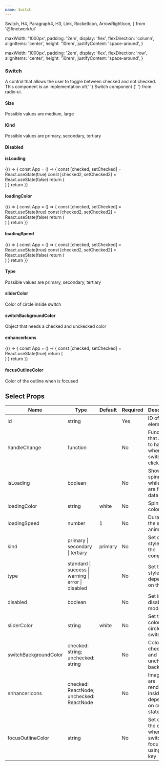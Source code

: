 ```yaml
---
name: Switch
---
```


  Switch,
  H4,
  Paragraph4,
  H3,
  Link,
  RocketIcon,
  ArrowRightIcon,
} from '@finetwork/ui'

  maxWidth: '1000px',
  padding: '2em',
  display: 'flex',
  flexDirection: 'column',
  alignItems: 'center',
  height: '10rem',
  justifyContent: 'space-around',
}

  maxWidth: '1000px',
  padding: '2em',
  display: 'flex',
  flexDirection: 'row',
  alignItems: 'center',
  height: '10rem',
  justifyContent: 'space-around',
}

<div />
<div>
  <H3 font="secondary">Switch</H3>
</div>

<Paragraph4>
  A control that allows the user to toggle between checked and not checked. This
  component is an implementation of{' '}
  <Link
    href="https://www.radix-ui.com/docs/primitives/components/switch"
    target="_blank"
    rel="noopener noreferrer"
  >
    Switch component
  </Link>{' '}
  from radix-ui.
</Paragraph4>

<div>
  <H4 font="secondary">Size</H4>
</div>

<Paragraph4>Possible values are medium, large</Paragraph4>

<Playground>
  <div style={styles}>
    <Switch size="medium" id="chk-1" />
    <Switch size="large" id="chk-2" />
  </div>
</Playground>

<div>
  <H4 font="secondary">Kind</H4>
</div>

<Paragraph4>Possible values are primary, secondary, tertiary</Paragraph4>

<Playground>
  <div style={styles}>
    <Switch id="chk-3" kind="primary" />
    <Switch id="chk-4" kind="secondary" />
    <Switch id="chk-5" kind="tertiary" />
  </div>
</Playground>

<div>
  <H4 font="secondary">Disabled</H4>
</div>

<Playground>
  <div style={styles}>
    <Switch id="chk-30" disabled />
  </div>
</Playground>

<div>
  <H4 font="secondary">isLoading</H4>
</div>

<Playground>
  {() => {
    const App = () => {
      const [checked, setChecked] = React.useState(true)
      const [checked2, setChecked2] = React.useState(false)
      return (
        <div style={styles}>
          <Switch
            size="medium"
            id="chk-6"
            isLoading
            checked={checked}
            handleChange={setChecked}
          />
          <Switch
            size="large"
            id="chk-7"
            isLoading
            checked={checked2}
            handleChange={setChecked2}
          />
        </div>
      )
    }
    return <App />
  }}
</Playground>

<div>
  <H4 font="secondary">loadingColor</H4>
</div>

<Playground>
  {() => {
    const App = () => {
      const [checked, setChecked] = React.useState(true)
      const [checked2, setChecked2] = React.useState(false)
      return (
        <div style={styles}>
          <Switch
            size="medium"
            id="chk-8"
            isLoading
            loadingColor="black"
            checked={checked}
            handleChange={setChecked}
          />
          <Switch
            size="large"
            id="chk-9"
            isLoading
            loadingColor="#5F3DFF"
            checked={checked2}
            handleChange={setChecked2}
          />
        </div>
      )
    }
    return <App />
  }}
</Playground>

<div>
  <H4 font="secondary">loadingSpeed</H4>
</div>

<Playground>
  {() => {
    const App = () => {
      const [checked, setChecked] = React.useState(true)
      const [checked2, setChecked2] = React.useState(false)
      return (
        <div style={styles}>
          <Switch
            size="medium"
            id="chk-10"
            isLoading
            loadingSpeed={1}
            checked={checked}
            handleChange={setChecked}
          />
          <Switch
            size="large"
            id="chk-11"
            isLoading
            loadingSpeed={4}
            checked={checked2}
            handleChange={setChecked2}
          />
        </div>
      )
    }
    return <App />
  }}
</Playground>

<div>
  <H4 font="secondary">Type</H4>
</div>

<Paragraph4>Possible values are primary, secondary, tertiary</Paragraph4>

<Playground>
  <div style={{ ...styles, maxHeigh: 'unset', gap: '0.5rem' }}>
    <Switch id="chk-20" type="standard" />
    <Switch id="chk-21" type="success" />
    <Switch id="chk-23" type="warning" />
    <Switch id="chk-24" type="error" />
    <Switch id="chk-25" type="disabled" />
  </div>
</Playground>

<div>
  <H4 font="secondary">sliderColor</H4>
</div>

<Paragraph4>Color of circle inside switch</Paragraph4>

<Playground>
  <div style={styles}>
    <Switch id="chk-26" sliderColor="yellow" />
  </div>
</Playground>

<div>
  <H4 font="secondary">switchBackgroundColor</H4>
</div>

<Paragraph4>Object that needs a checked and unckecked color</Paragraph4>

<Playground>
  <div style={styles}>
    <Switch
      id="chk-27"
      switchBackgroundColor={{ unchecked: 'red', checked: 'green' }}
    />
  </div>
</Playground>

<div>
  <H4 font="secondary">enhancerIcons</H4>
</div>

<Playground>
  {() => {
    const App = () => {
      const [checked, setChecked] = React.useState(true)
      return (
        <div style={styles}>
          <Switch
            size="large"
            id="chk-28"
            enhancerIcons={{ checked: RocketIcon, unchecked: ArrowRightIcon }}
            checked={checked}
            handleChange={setChecked}
          />
        </div>
      )
    }
    return <App />
  }}
</Playground>

<div>
  <H4 font="secondary">focusOutlineColor</H4>
</div>

<Paragraph4>Color of the outline when is focused</Paragraph4>

<Playground>
  <div style={styles}>
    <Switch id="chk-31" focusOutlineColor="red" />
  </div>
</Playground>

<h2>Select Props</h2>
<table>
  <thead>
    <tr>
      <th>Name</th>
      <th>Type</th>
      <th>Default</th>
      <th>Required</th>
      <th>Description</th>
    </tr>
  </thead>
  <tbody>
    <tr>
      <td>id</td>
      <td>string</td>
      <td></td>
      <td>Yes</td>
      <td>ID of the element</td>
    </tr>
    <tr>
      <td>handleChange</td>
      <td>function</td>
      <td></td>
      <td>No</td>
      <td>Function that allows to handle when switch is clicked</td>
    </tr>
    <tr>
      <td>isLoading</td>
      <td>boolean</td>
      <td></td>
      <td>No</td>
      <td>Shows a spinner while you are fecthing data</td>
    </tr>
    <tr>
      <td>loadingColor</td>
      <td>string</td>
      <td>white</td>
      <td>No</td>
      <td>Spinner color</td>
    </tr>
    <tr>
      <td>loadingSpeed</td>
      <td>number</td>
      <td>1</td>
      <td>No</td>
      <td>Duration of the spinner animation</td>
    </tr>
    <tr>
      <td>kind</td>
      <td>primary | secondary | tertiary</td>
      <td>primary</td>
      <td>No</td>
      <td>Set defined styles of the component</td>
    </tr>
    <tr>
      <td>type</td>
      <td>standard | success | warning | error | disabled</td>
      <td></td>
      <td>No</td>
      <td>Set the style depending on the type</td>
    </tr>
    <tr>
      <td>disabled</td>
      <td>boolean</td>
      <td></td>
      <td>No</td>
      <td>Set input to disabled mode</td>
    </tr>
    <tr>
      <td>sliderColor</td>
      <td>string</td>
      <td>white</td>
      <td>No</td>
      <td>Set the color of circle inside switch</td>
    </tr>
    <tr>
      <td>switchBackgroundColor</td>
      <td>checked: string; unchecked: string</td>
      <td></td>
      <td>No</td>
      <td>Color of checked and unchecked background</td>
    </tr>
    <tr>
      <td>enhancerIcons</td>
      <td>checked: ReactNode; unchecked: ReactNode</td>
      <td></td>
      <td>No</td>
      <td>Images that are rendered inside slider depending on current state</td>
    </tr>
    <tr>
      <td>focusOutlineColor</td>
      <td>string</td>
      <td></td>
      <td>No</td>
      <td>Set color of the outline when switch is focused using Tab key</td>
    </tr>
  </tbody>
</table>
